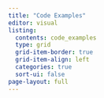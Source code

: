 ```yaml
---
title: "Code Examples"
editor: visual
listing: 
  contents: code_examples
  type: grid
  grid-item-border: true
  grid-item-align: left
  categories: true
  sort-ui: false
page-layout: full
---
```

